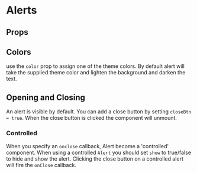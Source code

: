 
<Meta title="Alerts" component={Alert} argTypes={stories.argTypes} />

# Alerts

<Description of={Alert} />

<Canvas>
    <Story story={stories.AllProps} name="All Props" />
</Canvas>

## Props

<ArgsTable story="All Props" />

## Colors

use the `color` prop to assign one of the theme colors.
By default alert will take the supplied theme color and lighten the background and darken the text.

<Canvas>
    <Story story={stories.Colors} />
</Canvas>

## Opening and Closing

An alert is visible by default. You can add a close button by setting `closeBtn = true`. When the close button is clicked the component will unmount.

<Canvas>
    <Story story={stories.CloseButton} />
</Canvas>

### Controlled

When you specify an `onclose` callback, Alert become a 'controlled' component. When using a controlled `Alert` you should set `show` to true/false to hide and show the alert. Clicking the close button on a controlled alert will fire the `onClose` callback.

<Canvas>
    <Story story={stories.Controlled} />
</Canvas>
